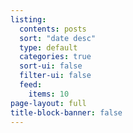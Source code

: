 ```yaml
---
listing:
  contents: posts
  sort: "date desc"
  type: default
  categories: true
  sort-ui: false
  filter-ui: false
  feed: 
    items: 10
page-layout: full
title-block-banner: false
---
```



